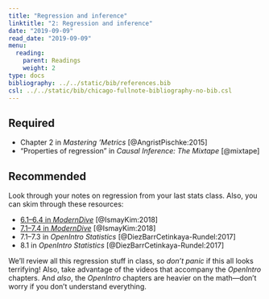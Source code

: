 ```yaml
---
title: "Regression and inference"
linktitle: "2: Regression and inference"
date: "2019-09-09"
read_date: "2019-09-09"
menu:
  reading:
    parent: Readings
    weight: 2
type: docs
bibliography: ../../static/bib/references.bib
csl: ../../static/bib/chicago-fullnote-bibliography-no-bib.csl
---
```


## Required

- <i class="fas fa-book"></i> Chapter 2 in *Mastering 'Metrics* [@AngristPischke:2015]
- <i class="fas fa-book"></i> "Properties of regression" in *Causal Inference: The Mixtape* [@mixtape]

## Recommended

Look through your notes on regression from your last stats class. Also, you can skim through these resources:

- <i class="fas fa-book"></i> [6.1–6.4 in *ModernDive*](https://moderndive.com/6-regression.html) [@IsmayKim:2018]
- <i class="fas fa-book"></i> [7.1–7.4 in *ModernDive*](https://moderndive.com/7-multiple-regression.html) [@IsmayKim:2018]
- <i class="fas fa-book"></i> 7.1–7.3 in *OpenIntro Statistics* [@DiezBarrCetinkaya-Rundel:2017]
- <i class="fas fa-book"></i> 8.1 in *OpenIntro Statistics* [@DiezBarrCetinkaya-Rundel:2017]

We'll review all this regression stuff in class, so *don't panic* if this all looks terrifying! Also, take advantage of the videos that accompany the *OpenIntro* chapters. And *also*, the *OpenIntro* chapters are heavier on the math—don't worry if you don't understand everything.

